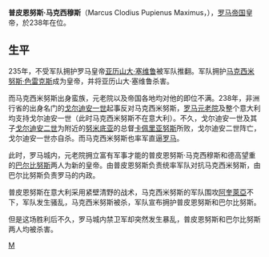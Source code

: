 {{unreferenced|time=2020-05-02T08:14:11+00:00}}
{{Infobox Roman emperor
| name =普皮恩努斯
| title = [[罗马帝国|罗马帝国]][[罗马皇帝|第三十任皇帝]]
| full name =
| image= Pupienus Musei Capitolini MC477.jpg
| caption =普皮恩努斯的半身像
| reign =238年4月22日 – 7月29日<br>（{{age in years and days|238|4|22|238|7|29|age=no}}）
| predecessor =[[戈尔迪安一世|戈尔迪安一世]]和[[戈尔迪安二世|戈尔迪安二世]]
| successor =[[戈尔迪安三世|戈尔迪安三世]]
| spouse =
| issue =
| dynasty =
| father =
| mother =
| birth_date =约165年或170年
| birth_place =
| death_date ={{death date|238|7|29}}（约68或73岁）
| death_place =[[罗马|罗马]]
| place of burial =
|}}
'''普皮恩努斯·马克西穆斯'''（Marcus Clodius Pupienus Maximus，{{bd|178年||238年||M}}），[[罗马帝国|罗马帝国]]皇帝，於238年在位。

==生平==
235年，不受军队拥护罗马皇帝[[亚历山大·塞维鲁|亚历山大·塞维鲁]]被军队推翻。军队拥护[[马克西米努斯·色雷克斯|马克西米努斯·色雷克斯]]成为皇帝，并将亚历山大·塞维鲁杀害。

而马克西米努斯出身蛮族，元老院以及帝国各地均对他的即位不满。238年，非洲行省的出身名门的[[戈尔迪安一世|戈尔迪安一世]]起事反对马克西米努斯，[[罗马元老院|罗马元老院]]及整个意大利均支持戈尔迪安一世（此时马克西米努斯不在意大利）。不久，戈尔迪安一世及其子[[戈尔迪安二世|戈尔迪安二世]]为附近的[[努米底亚|努米底亚]]的总督[[卡佩里亚努斯|卡佩里亚努斯]]所败，戈尔迪安二世阵亡，戈尔迪安一世亦自杀。而马克西米努斯也率军直逼[[罗马|罗马]]。

此时，罗马城内，元老院拥立富有军事才能的普皮恩努斯·马克西穆斯和德高望重的[[巴尔比努斯|巴尔比努斯]]两人为新的皇帝。由普皮恩努斯负责统率军队对抗马克西米努斯，由巴尔比努斯负责罗马的内政。

普皮恩努斯在意大利采用紧壁清野的战术，马克西米努斯的军队围攻[[阿奎萊亞|阿奎萊亞]]不下，军队发生骚乱，马克西米努斯被杀，军队宣布拥护普皮恩努斯和巴尔比努斯。

但是这场胜利后不久，罗马城内禁卫军却突然发生暴乱，普皮恩努斯和巴尔比努斯两人均被杀害。

{{罗马帝国皇帝| 本人=普皮恩努斯和[[巴尔比努斯|巴尔比努斯]]| 时间 = 238 | 之前=[[戈尔迪安一世|戈尔迪安一世]]和[[戈尔迪安二世|戈尔迪安二世]] | 之后=[[戈尔迪安三世|戈尔迪安三世]]
| 同时=共位者： [[戈尔迪安三世|戈尔迪安三世]]（238-244）<br>[[馬克西米努斯·色雷克斯|馬克西米努斯·色雷克斯]]（235-238）}}

{{Authority control}}
[[Category:罗马皇帝|M]]